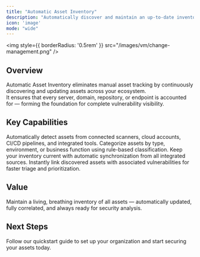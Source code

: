 ```yaml
---
title: "Automatic Asset Inventory"
description: "Automatically discover and maintain an up-to-date inventory of all your assets across environments."
icon: 'image'
mode: "wide"
---
```


<img
  style={{ borderRadius: '0.5rem' }}
  src="/images/vm/change-management.png"
/>


## Overview

Automatic Asset Inventory eliminates manual asset tracking by continuously discovering and updating assets across your ecosystem.  
It ensures that every server, domain, repository, or endpoint is accounted for — forming the foundation for complete vulnerability visibility.

## Key Capabilities

<Columns cols={2}>
  <Card title="Continuous Discovery" icon="radar">
    Automatically detect assets from connected scanners, cloud accounts, CI/CD pipelines, and integrated tools.
  </Card>
  <Card title="Smart Classification" icon="tags">
    Categorize assets by type, environment, or business function using rule-based classification.
  </Card>
  <Card title="Real-Time Updates" icon="arrows-rotate">
    Keep your inventory current with automatic synchronization from all integrated sources.
  </Card>
  <Card title="Correlation with Vulnerabilities" icon="link">
    Instantly link discovered assets with associated vulnerabilities for faster triage and prioritization.
  </Card>
</Columns>

## Value

Maintain a living, breathing inventory of all assets — automatically updated, fully correlated, and always ready for security analysis.


## Next Steps

<Card title="Explore Live Demo Now" icon="arrow-right" href="https://suite.snapsec.co/demo">
  Follow our quickstart guide to set up your organization and start securing your assets today.
</Card>